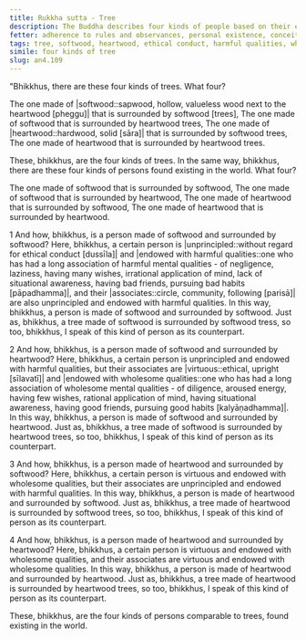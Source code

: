 ```yaml
---
title: Rukkha sutta - Tree
description: The Buddha describes four kinds of people based on their ethical conduct and the qualities of their associates, comparing them to trees made of softwood or heartwood and surrounded by softwood or heartwood trees.
fetter: adherence to rules and observances, personal existence, conceit, ignorance
tags: tree, softwood, heartwood, ethical conduct, harmful qualities, wholesome qualities, associates, community, harm, benefit, an, an4
simile: four kinds of tree
slug: an4.109
---
```


"Bhikkhus, there are these four kinds of trees. What four?

The one made of |softwood::sapwood, hollow, valueless wood next to the heartwood [pheggu]| that is surrounded by softwood [trees],
The one made of softwood that is surrounded by heartwood trees,
The one made of |heartwood::hardwood, solid [sāra]| that is surrounded by softwood trees,
The one made of heartwood that is surrounded by heartwood trees.

These, bhikkhus, are the four kinds of trees. In the same way, bhikkhus, there are these four kinds of persons found existing in the world. What four?

The one made of softwood that is surrounded by softwood,
The one made of softwood that is surrounded by heartwood,
The one made of heartwood that is surrounded by softwood,
The one made of heartwood that is surrounded by heartwood.

1 And how, bhikkhus, is a person made of softwood and surrounded by softwood? Here, bhikkhus, a certain person is |unprincipled::without regard for ethical conduct [dussīla]| and \|endowed with harmful qualities::one who has had a long association of harmful mental qualities - of negligence, laziness, having many wishes, irrational application of mind, lack of situational awareness, having bad friends, pursuing bad habits [pāpadhamma]|, and their |associates::circle, community, following [parisā]| are also unprincipled and endowed with harmful qualities. In this way, bhikkhus, a person is made of softwood and surrounded by softwood. Just as, bhikkhus, a tree made of softwood is surrounded by softwood tress, so too, bhikkhus, I speak of this kind of person as its counterpart.

2 And how, bhikkhus, is a person made of softwood and surrounded by heartwood? Here, bhikkhus, a certain person is unprincipled and endowed with harmful qualities, but their associates are |virtuous::ethical, upright [sīlavatī]| and \|endowed with wholesome qualities::one who has had a long association of wholesome mental qualities - of diligence, aroused energy, having few wishes, rational application of mind, having situational awareness, having good friends, pursuing good habits [kalyāṇadhamma]|. In this way, bhikkhus, a person is made of softwood and surrounded by heartwood. Just as, bhikkhus, a tree made of softwood is surrounded by heartwood trees, so too, bhikkhus, I speak of this kind of person as its counterpart.

3 And how, bhikkhus, is a person made of heartwood and surrounded by softwood? Here, bhikkhus, a certain person is virtuous and endowed with wholesome qualities, but their associates are unprincipled and endowed with harmful qualities. In this way, bhikkhus, a person is made of heartwood and surrounded by softwood. Just as, bhikkhus, a tree made of heartwood is surrounded by softwood trees, so too, bhikkhus, I speak of this kind of person as its counterpart.

4 And how, bhikkhus, is a person made of heartwood and surrounded by heartwood? Here, bhikkhus, a certain person is virtuous and endowed with wholesome qualities, and their associates are virtuous and endowed with wholesome qualities. In this way, bhikkhus, a person is made of heartwood and surrounded by heartwood. Just as, bhikkhus, a tree made of heartwood is surrounded by heartwood trees, so too, bhikkhus, I speak of this kind of person as its counterpart.

These, bhikkhus, are the four kinds of persons comparable to trees, found existing in the world.